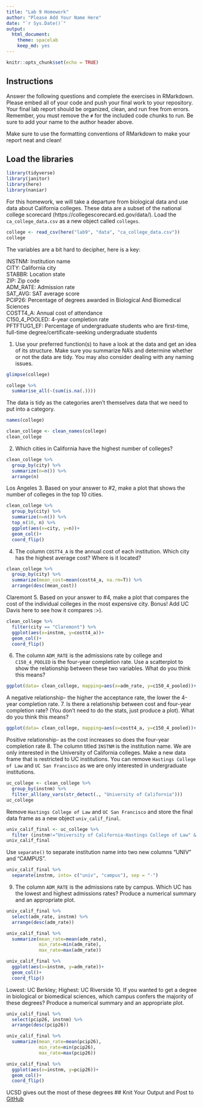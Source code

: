 ```yaml
---
title: "Lab 9 Homework"
author: "Please Add Your Name Here"
date: "`r Sys.Date()`"
output:
  html_document: 
    theme: spacelab
    keep_md: yes
---
```


```r
knitr::opts_chunk$set(echo = TRUE)
```

## Instructions
Answer the following questions and complete the exercises in RMarkdown. Please embed all of your code and push your final work to your repository. Your final lab report should be organized, clean, and run free from errors. Remember, you must remove the `#` for the included code chunks to run. Be sure to add your name to the author header above.  

Make sure to use the formatting conventions of RMarkdown to make your report neat and clean!  

## Load the libraries
```r
library(tidyverse)
library(janitor)
library(here)
library(naniar)
``` 

For this homework, we will take a departure from biological data and use data about California colleges. These data are a subset of the national college scorecard (https://collegescorecard.ed.gov/data/). Load the `ca_college_data.csv` as a new object called `colleges`.
```r
college <- read_csv(here("lab9", "data", "ca_college_data.csv"))
college
```

The variables are a bit hard to decipher, here is a key:  

INSTNM: Institution name  
CITY: California city  
STABBR: Location state  
ZIP: Zip code  
ADM_RATE: Admission rate  
SAT_AVG: SAT average score  
PCIP26: Percentage of degrees awarded in Biological And Biomedical Sciences  
COSTT4_A: Annual cost of attendance  
C150_4_POOLED: 4-year completion rate  
PFTFTUG1_EF: Percentage of undergraduate students who are first-time, full-time degree/certificate-seeking undergraduate students  

1. Use your preferred function(s) to have a look at the data and get an idea of its structure. Make sure you summarize NA's and determine whether or not the data are tidy. You may also consider dealing with any naming issues.
```r
glimpse(college)
```

```r
college %>% 
  summarise_all(~(sum(is.na(.))))
```
The data is tidy as the categories aren't themselves data that we need to put into a category. 
```r
names(college)
```
```r
clean_college <- clean_names(college)
clean_college
```


2. Which cities in California have the highest number of colleges?
```r
clean_college %>% 
  group_by(city) %>% 
  summarize(n=n()) %>% 
  arrange(n)
```
Los Angeles
3. Based on your answer to #2, make a plot that shows the number of colleges in the top 10 cities.
```r
clean_college %>%
  group_by(city) %>% 
  summarize(n=n()) %>% 
  top_n(10, n) %>% 
  ggplot(aes(x=city, y=n))+
  geom_col()+
  coord_flip()
```

4. The column `COSTT4_A` is the annual cost of each institution. Which city has the highest average cost? Where is it located?
```r
clean_college %>% 
  group_by(city) %>% 
  summarize(mean_cost=mean(costt4_a, na.rm=T)) %>% 
  arrange(desc(mean_cost))
```
Claremont
5. Based on your answer to #4, make a plot that compares the cost of the individual colleges in the most expensive city. Bonus! Add UC Davis here to see how it compares :>).
```r
clean_college %>% 
  filter(city == "Claremont") %>% 
  ggplot(aes(x=instnm, y=costt4_a))+
  geom_col()+
  coord_flip()
```

6. The column `ADM_RATE` is the admissions rate by college and `C150_4_POOLED` is the four-year completion rate. Use a scatterplot to show the relationship between these two variables. What do you think this means?
```r
ggplot(data= clean_college, mapping=aes(x=adm_rate, y=c150_4_pooled))+ geom_point()
```
A negative relationship- the higher the acceptance rate, the lower the 4-year completion rate. 
7. Is there a relationship between cost and four-year completion rate? (You don't need to do the stats, just produce a plot). What do you think this means?
```r
ggplot(data= clean_college, mapping=aes(x=costt4_a, y=c150_4_pooled))+ geom_point()
```
Positive relationship- as the cost increases so does the four-year completion rate 
8. The column titled `INSTNM` is the institution name. We are only interested in the University of California colleges. Make a new data frame that is restricted to UC institutions. You can remove `Hastings College of Law` and `UC San Francisco` as we are only interested in undergraduate institutions.
```r
uc_college <- clean_college %>% 
  group_by(instnm) %>% 
  filter_all(any_vars(str_detect(., "University of California")))
uc_college 
```


Remove `Hastings College of Law` and `UC San Francisco` and store the final data frame as a new object `univ_calif_final`.
```r
univ_calif_final <- uc_college %>% 
  filter (instnm!="University of California-Hastings College of Law" & instnm!="University of California-San Francisco" )
univ_calif_final
```

Use `separate()` to separate institution name into two new columns "UNIV" and "CAMPUS".
```r
univ_calif_final %>%  
  separate(instnm, into= c("univ", "campus"), sep = "-") 
```

9. The column `ADM_RATE` is the admissions rate by campus. Which UC has the lowest and highest admissions rates? Produce a numerical summary and an appropriate plot.
```r
univ_calif_final %>% 
  select(adm_rate, instnm) %>% 
  arrange(desc(adm_rate))
```

```r
univ_calif_final %>% 
  summarize(mean_rate=mean(adm_rate),
            min_rate=min(adm_rate),
            max_rate=max(adm_rate))
```

```r
univ_calif_final %>% 
  ggplot(aes(x=instnm, y=adm_rate))+
  geom_col()+
  coord_flip()

```

Lowest: UC Berkley; Highest: UC Riverside 
10. If you wanted to get a degree in biological or biomedical sciences, which campus confers the majority of these degrees? Produce a numerical summary and an appropriate plot.
```r
univ_calif_final %>% 
  select(pcip26, instnm) %>% 
  arrange(desc(pcip26))
```

```r
univ_calif_final %>% 
  summarize(mean_rate=mean(pcip26),
            min_rate=min(pcip26),
            max_rate=max(pcip26))
```
```r
univ_calif_final %>% 
  ggplot(aes(x=instnm, y=pcip26))+
  geom_col()+
  coord_flip()
```
UCSD gives out the most of these degrees 
## Knit Your Output and Post to [GitHub](https://github.com/FRS417-DataScienceBiologists)